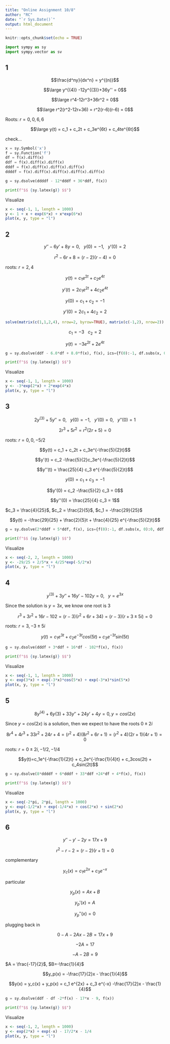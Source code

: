 ```yaml
---
title: "Online Assignment 10/8"
author: "RC"
date: "`r Sys.Date()`"
output: html_document
---
```


```r
knitr::opts_chunk$set(echo = TRUE)
```

```python
import sympy as sy
import sympy.vector as sv
```

## 1

$$\frac{d^ny}{dx^n} = y^{(n)}$$

$$\large y^{(4)} -12y^{(3)}+36y'' = 0$$

$$\large r^4-12r^3+36r^2 = 0$$

$$\large r^2(r^2-12r+36) = r^2(r-6)(r-6) = 0$$

Roots: $r=0,0,6,6$

$$\large y(t) = c_1 + c_2t + c_3e^{6t} + c_4te^{6t}$$

check...

```python
x = sy.Symbol('x')
f = sy.Function('f')
df = f(x).diff(x)
ddf = f(x).diff(x).diff(x)
dddf = f(x).diff(x).diff(x).diff(x)
ddddf = f(x).diff(x).diff(x).diff(x).diff(x)

g = sy.dsolve(ddddf - 12*dddf + 36*ddf, f(x))

print(f"$$ {sy.latex(g)} $$")
```

Visualize

```r
x <- seq(-1, 1, length = 1000)
y <- 1 + x + exp(6*x) + x*exp(6*x)
plot(x, y, type = "l")
```

## 2

$$y''-6y'+8y=0,\ \ \ y(0)=-1,\ \ \ y'(0)=2$$

$$r^2-6r+8 = (r-2)(r-4) = 0$$

roots:  $r=2, 4$

$$y(t) = c_1e^{2t} + c_2e^{4t}$$

$$y'(t) = 2c_1e^{2t} + 4c_2e^{4t}$$

$$y(0) = c_1 + c_2 = -1$$


$$y'(0) = 2c_1 + 4c_2 = 2$$

```r
solve(matrix(c(1,1,2,4), nrow=2, byrow=TRUE), matrix(c(-1,2), nrow=2))
```

$$c_1=-3\ \ \ c_2=2$$

$$y(t) = -3e^{2t} + 2e^{4t}$$

```python
g = sy.dsolve(ddf - 6.0*df + 8.0*f(x), f(x), ics={f(0):-1, df.subs(x, 0):2})

print(f"$$ {sy.latex(g)} $$")
```

Visualize

```r
x <- seq(-1, 1, length = 1000)
y <- -3*exp(2*x) + 2*exp(4*x)
plot(x, y, type = "l")
```

## 3

$$2y^{(3)} + 5y'' = 0,\ \ \ y(0) = -1,\ \ \ y'(0) = 0,\ \ \ y''(0) = 1$$

$$2r^3 + 5r^2 = r^2 (2r+5) = 0$$

roots: $r=0,0,-5/2$

$$y(t) = c_1 + c_2t + c_3e^{-\frac{5}{2}t}$$

$$y'(t) = c_2 -\frac{5}{2}c_3e^{-\frac{5}{2}t}$$

$$y''(t) = \frac{25}{4} c_3 e^{-\frac{5}{2}t}$$

$$y(0) = c_1 + c_3 = -1$$

$$y'(0) = c_2 -\frac{5}{2} c_3 = 0$$

$$y''(0) = \frac{25}{4} c_3 = 1$$

$c_3 = \frac{4}{25}$, $c_2 = \frac{2}{5}$, $c_1 = -\frac{29}{25}$

$$y(t) = -\frac{29}{25} + \frac{2}{5}t + \frac{4}{25} e^{-\frac{5}{2}t}$$

```python
g = sy.dsolve(2*dddf + 5*ddf, f(x), ics={f(0):-1, df.subs(x, 0):0, ddf.subs(x, 0):1})

print(f"$$ {sy.latex(g)} $$")
```

Visualize

```r
x <- seq(-2, 2, length = 1000)
y <- -29/25 + 2/5*x + 4/25*exp(-5/2*x)
plot(x, y, type = "l")
```


## 4 

$$y^{(3)} + 3y'' + 16y' -102y = 0,\ \ \ y=e^{3x}$$

Since the solution is $y=3x$, we know one root is $3$

$$r^3+3r^2+16r-102=(r-3)(r^2+6r+34)=(r-3)(r+3 \pm 5i)=0$$

roots: $r=3,-3\pm5i$

$$y(t) = c_1e^{3t} + c_2e^{-3t}cos(5t) + c_3e^{-3t}sin(5t)$$

```python
g = sy.dsolve(dddf + 3*ddf + 16*df - 102*f(x), f(x))

print(f"$$ {sy.latex(g)} $$")
```

Visualize

```r
x <- seq(-1, 1, length = 1000)
y <- exp(3*x) + exp(-3*x)*cos(5*x) + exp(-3*x)*sin(5*x)
plot(x, y, type = "l")
```

## 5

$$8y^{(4)} + 6y{(3)} + 33y'' + 24y' + 4y = 0, y = cos(2x)$$

Since $y=cos(2x)$ is a solution, then we expect to have the roots $0\pm2i$

$$8r^4+4r^3+33r^2+24r+4=(r^2+4)(8r^2+6r+1) = (r^2+4)(2r+1)(4r+1) = 0$$

roots: $r=0\pm2i, -1/2, -1/4$

$$y(t)=c_1e^{-\frac{1}{2}t} + c_2e^{-\frac{1}{4}t} + c_3cos(2t) + c_4sin(2t)$$

```python
g = sy.dsolve(8*ddddf + 6*dddf + 33*ddf +24*df + 4*f(x), f(x))

print(f"$$ {sy.latex(g)} $$")
```

Visualize

```r
x <- seq(-2*pi, 2*pi, length = 1000)
y <- exp(-1/2*x) + exp(-1/4*x) + cos(2*x) + sin(2*x)
plot(x, y, type = "l")
```


## 6

$$y''-y'-2y=17x+9$$

$$r^2-r-2=(r-2)(r+1)=0$$

complementary

$$y_c(x) = c_1 e^{2x} + c_3 e^{-x}$$

particular

$$y_p(x) = Ax + B$$

$$y_p'(x) = A$$

$$y_p''(x) = 0$$

plugging back in

$$0 - A - 2Ax - 2B = 17x + 9$$

$$-2A = 17$$

$$-A - 2B = 9$$

$A = \frac{-17}{2}$, $B=-\frac{1}{4}$

$$y_p(x) = -\frac{17}{2}x - \frac{1}{4}$$

$$y(x) = y_c(x) + y_p(x) = c_1 e^{2x} + c_3 e^{-x} -\frac{17}{2}x - \frac{1}{4}$$

```python
g = sy.dsolve(ddf - df -2*f(x) - 17*x - 9, f(x))

print(f"$$ {sy.latex(g)} $$")
```

Visualize

```r
x <- seq(-1, 2, length = 1000)
y <- exp(2*x) + exp(-x) - 17/2*x - 1/4
plot(x, y, type = "l")
```


